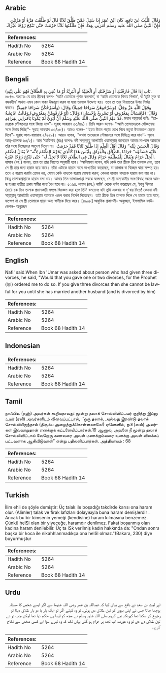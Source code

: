 ## Arabic


<div dir="rtl" lang="ar" style={{fontSize:'larger',backgroundColor:'#f8f9fa',padding:20}}>
وَقَالَ اللَّيْثُ عَنْ نَافِعٍ، كَانَ ابْنُ عُمَرَ إِذَا سُئِلَ عَمَّنْ طَلَّقَ ثَلاَثًا قَالَ لَوْ طَلَّقْتَ مَرَّةً أَوْ مَرَّتَيْنِ فَإِنَّ النَّبِيَّ صلى الله عليه وسلم أَمَرَنِي بِهَذَا، فَإِنْ طَلَّقْتَهَا ثَلاَثًا حَرُمَتْ حَتَّى تَنْكِحَ زَوْجًا غَيْرَكَ‏.‏
</div>
<div style={{backgroundColor:'#f8f9fa',padding:20, marginBottom: 10}}><table> <thead> <tr> <th>References:</th> <th></th> </tr> </thead> <tbody><tr><td>Hadith No</td><td>5264</td></tr><tr><td>Arabic No</td><td>5264</td></tr><tr><td>Reference</td><td>Book 68 Hadith 14</td></tr></tbody></table></div>

## Bengali


<div dir="ltr" lang="bn" style={{fontSize:'larger',backgroundColor:'#f8f9fa',padding:20}}>
(بَاب إِذَا قَالَ فَارَقْتُكِ أَوْ سَرَّحْتُكِ أَوِ الْخَلِيَّةُ أَوِ الْبَرِيَّةُ أَوْ مَا عُنِيَ بِهِ الطَّلاَقُ فَهُوَ عَلٰى نِيَّتِهِ. ৬৮/৬. অধ্যায়ঃ যে তার স্ত্রীকে) বলল- ‘আমি তোমাকে পৃথক করলাম’, বা ‘আমি তোমাকে বিদায় দিলাম’, বা ‘তুমি মুক্ত বা বন্ধনহীন’ অথবা এমন কোন বাক্য উচ্চারণ করল যা দ্বারা তালাক উদ্দেশ্য হয়। তবে তা তার নিয়্যাতের উপর নির্ভর করবে। وَقَوْلُ اللَّهِ عَزَّ وَجَلَّ: (وَسَرِّحُوهُنَّ سَرَاحًا جَمِيلاً) وَقَالَ: (وَأُسَرِّحْكُنَّ سَرَاحًا جَمِيلاً) وَقَالَ: (فَإِمْسَاكٌ بِمَعْرُوفٍ أَوْ تَسْرِيحٌ بِإِحْسَانٍ) وَقَالَ: (أَوْ فَارِقُوهُنَّ بِمَعْرُوفٍ) وَقَالَتْ عَائِشَةُ قَدْ عَلِمَ النَّبِيُّ صَلَّى اللَّهُ عَلَيْهِ وَسَلَّمَ أَنَّ أَبَوَيَّ لَمْ يَكُونَا يَأْمُرَانِي بِفِرَاقِهِ. মহান আল্লাহর বাণীঃ ‘‘তাদেরকে সৌজন্যের সঙ্গে বিদায় দাও’’- সূরাহ আহযাব ৩৩/৪৯)। তিনি আরও বলেন- ‘‘আমি তোমাদেরকে সৌজন্যের সঙ্গে বিদায় দিচ্ছি’’- সূরাহ আহযাব ৩৩/২৮)। আরও বলেন- ‘‘হয়ত উত্তম পন্থায় রেখে দিবে নতুবা উত্তমরূপে ছেড়ে দিবে’’- সূরাহ আল-বাক্বারাহ ২/২২৯)। আরও বলেন, ‘‘অথবা তাদেরকে সৌজন্যের সঙ্গে বিচ্ছিন্ন করে দাও’’- সূরাহ আত্-তালাক ৬৫/২)। আর ‘আয়িশাহ (রাঃ) বলেনঃ নবী সাল্লাল্লাহু আলাইহি ওয়াসাল্লাম জানতেন আমার মা-বাপ আমাকে তাঁর সঙ্গে বিচ্ছেদের আদেশ দিবেন না। وَقَالَ الْحَسَنُ نِيَّتُه“ وَقَالَ أَهْلُ الْعِلْمِ إِذَا طَلَّقَ ثَلاَثًا فَقَدْ حَرُمَتْ عَلَيْهِ فَسَمَّوْه“ حَرَامًا بِالطَّلاَقِ وَالْفِرَاقِ وَلَيْسَ هٰذَا كَالَّذِي يُحَرِّمُ الطَّعَامَ لِأَنَّه“ لاَ يُقَالُ لِطَعَامِ الْحِلِّ حَرَامٌ وَيُقَالُ لِلْمُطَلَّقَةِ حَرَامٌ وَقَالَ فِي الطَّلاَقِ ثَلاَثًا لاَ تَحِلُّ لَه“ حَتّٰى تَنْكِحَ زَوْجًا غَيْرَهُ. হাসান (রহ.) বলেন, তবে তা তার নিয়্যাত অনুযায়ী হবে। ‘আলিমগণ বলেন, যদি কেউ তার স্ত্রীকে তিন তালাক দেয়, তবে সে স্ত্রী তার জন্য হারাম হয়ে যাবে। তাঁরা এটাকে হারাম নামে আখ্যায়িত করেছেন, যা তালাক বা বিচ্ছেদ দ্বারা সম্পন্ন হয়। তবে এ হারাম করাটা তেমন নয়, যেমন কেউ খাদ্যকে হারাম ঘোষণা করল; কেননা হালাল খাদ্যকে হারাম বলা যায় না। কিন্তু তালাকপ্রাপ্তাকে হারাম বলা যায়। আবার তিন তালাকপ্রাপ্তা সম্বন্ধে বলেছেন, সে স্ত্রী অন্যস্বামীর সঙ্গে বিবাহ বন্ধনে আবদ্ধ হওয়া ব্যতীত প্রথম স্বামীর জন্য বৈধ হবে না। ৫২৬৪. লায়স (রহ.) নাফি' থেকে বর্ণনা করেছেন যে, ইবনু ‘উমার (রাঃ)-কে তিন তালাক প্রদানকারী সম্বন্ধে জিজ্ঞেস করা হলে তিনি বলতেনঃ যদি তুমি একবার বা দু’বার দিতে! কেননা নবী সাল্লাল্লাহু আলাইহি ওয়াসাল্লাম আমাকে এরূপ করার নির্দেশ দিয়েছেন। তাই স্ত্রীকে তিন তালাক দিলে সে হারাম হয়ে যাবে, যতক্ষণ না সে স্ত্রী তোমাকে ছাড়া অন্য স্বামীকে বিয়ে করে। [৪৯০৮] আধুনিক প্রকাশনী- অনুচ্ছেদ, ইসলামিক ফাউন্ডেশন- অনুচ্ছেদ
</div>
<div style={{backgroundColor:'#f8f9fa',padding:20, marginBottom: 10}}><table> <thead> <tr> <th>References:</th> <th></th> </tr> </thead> <tbody><tr><td>Hadith No</td><td>5264</td></tr><tr><td>Arabic No</td><td>5264</td></tr><tr><td>Reference</td><td>Book 68 Hadith 14</td></tr></tbody></table></div>

## English


<div dir="ltr" lang="en" style={{fontSize:'larger',backgroundColor:'#f8f9fa',padding:20}}>
Nafi' said:When Ibn 'Umar was asked about person who had given three divorces, he said, "Would that you gave one or two divorces, for the Prophet (ﷺ) ordered me to do so. If you give three divorces then she cannot be lawful for you until she has married another husband (and is divorced by him)
</div>
<div style={{backgroundColor:'#f8f9fa',padding:20, marginBottom: 10}}><table> <thead> <tr> <th>References:</th> <th></th> </tr> </thead> <tbody><tr><td>Hadith No</td><td>5264</td></tr><tr><td>Arabic No</td><td>5264</td></tr><tr><td>Reference</td><td>Book 68 Hadith 14</td></tr></tbody></table></div>

## Indonesian


<div dir="ltr" lang="id" style={{fontSize:'larger',backgroundColor:'#f8f9fa',padding:20}}>

</div>
<div style={{backgroundColor:'#f8f9fa',padding:20, marginBottom: 10}}><table> <thead> <tr> <th>References:</th> <th></th> </tr> </thead> <tbody><tr><td>Hadith No</td><td>5264</td></tr><tr><td>Arabic No</td><td>5264</td></tr><tr><td>Reference</td><td>Book 68 Hadith 14</td></tr></tbody></table></div>

## Tamil


<div dir="ltr" lang="ta" style={{fontSize:'larger',backgroundColor:'#f8f9fa',padding:20}}>
நாஃபிஉ (ரஹ்) அவர்கள் கூறியதாவது: மூன்று தலாக் சொல்லிவிட்டவர் குறித்து இப்னு உமர் (ரலி) அவர்களிடம் வினவப்பட்டால், ‘‘ஒரு தலாக், அல்லது இரண்டு தலாக் சொல்லியிருந்தால் (திரும்ப அழைத்துக்கொள்ளலாமே!) ஏனெனில், நபி (ஸல்) அவர்கள் இவ்வாறுதான் எனக்குக் கட்டளையிட்டார்கள்.19 ஆனால், அவளை நீ மூன்று தலாக் சொல்லிவிட்டால் வேறொரு கணவரை அவள் மணக்கும்வரை உனக்கு அவள் விலக்கப் பட்டவளாக ஆகிவிடுவாள்” என்று பதிலளிப்பார்கள். அத்தியாயம் : 68
</div>
<div style={{backgroundColor:'#f8f9fa',padding:20, marginBottom: 10}}><table> <thead> <tr> <th>References:</th> <th></th> </tr> </thead> <tbody><tr><td>Hadith No</td><td>5264</td></tr><tr><td>Arabic No</td><td>5264</td></tr><tr><td>Reference</td><td>Book 68 Hadith 14</td></tr></tbody></table></div>

## Turkish


<div dir="ltr" lang="tr" style={{fontSize:'larger',backgroundColor:'#f8f9fa',padding:20}}>
İlim ehli de şöyle demiştir: Üç talak ile boşadığı takdirde karısı ona haram olur. (Alimler) talak ve firak lafızları dolayısıyla buna haram demişlerdir . Ancak bu bir kimsenin yemeği (kendisine) haram kılmasına benzemez. Çünkü helSI olan bir yiyeceğe, haramdır denilmez. Fakat boşanmış olan kadına haram denilebilir. Üç ta ISk verilmiş kadın hakkında da: "Ondan sonra başka bir koca ile nikahhlanmadıkça ona helSI olmaz."(Bakara, 230) diye buyurmuştur
</div>
<div style={{backgroundColor:'#f8f9fa',padding:20, marginBottom: 10}}><table> <thead> <tr> <th>References:</th> <th></th> </tr> </thead> <tbody><tr><td>Hadith No</td><td>5264</td></tr><tr><td>Arabic No</td><td>5264</td></tr><tr><td>Reference</td><td>Book 68 Hadith 14</td></tr></tbody></table></div>

## Urdu


<div dir="rtl" lang="ur" style={{fontSize:'larger',backgroundColor:'#f8f9fa',padding:20}}>
اور لیث بن سعد نے نافع سے بیان کیا کہ عبداللہ بن عمر رضی اللہ عنہما سے اگر ایسے شخص کا مسئلہ پوچھا جاتا جس نے اپنی بیوی کو تین طلاق دی ہوتی، تو وہ کہتے اگر تو ایک بار یا دو بار طلاق دیتا تو رجوع کر سکتا تھا کیونکہ نبی کریم صلی اللہ علیہ وسلم نے مجھ کو ایسا ہی حکم دیا تھا لیکن جب تو نے تین طلاق دے دی تو وہ عورت اب تجھ پر حرام ہو گئی یہاں تک کہ وہ تیرے سوا اور کسی شخص سے نکاح کرے۔
</div>
<div style={{backgroundColor:'#f8f9fa',padding:20, marginBottom: 10}}><table> <thead> <tr> <th>References:</th> <th></th> </tr> </thead> <tbody><tr><td>Hadith No</td><td>5264</td></tr><tr><td>Arabic No</td><td>5264</td></tr><tr><td>Reference</td><td>Book 68 Hadith 14</td></tr></tbody></table></div>